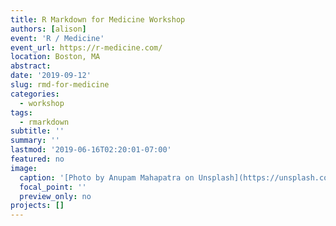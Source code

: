 ```yaml
---
title: R Markdown for Medicine Workshop
authors: [alison]
event: 'R / Medicine'
event_url: https://r-medicine.com/
location: Boston, MA
abstract:
date: '2019-09-12'
slug: rmd-for-medicine
categories:
  - workshop
tags:
  - rmarkdown
subtitle: ''
summary: ''
lastmod: '2019-06-16T02:20:01-07:00'
featured: no
image:
  caption: '[Photo by Anupam Mahapatra on Unsplash](https://unsplash.com/photos/Vz0RbclzG_w)'
  focal_point: ''
  preview_only: no
projects: []
---
```

